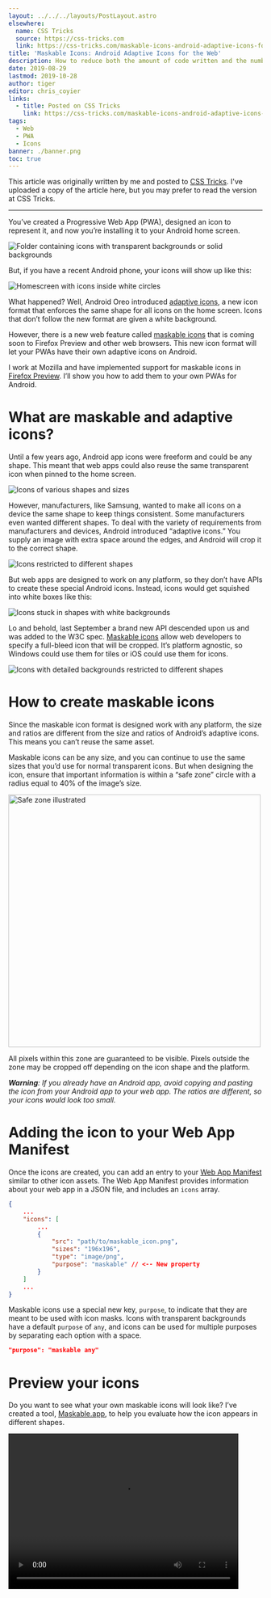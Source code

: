 ```yaml
---
layout: ../../../layouts/PostLayout.astro
elsewhere:
  name: CSS Tricks
  source: https://css-tricks.com
  link: https://css-tricks.com/maskable-icons-android-adaptive-icons-for-your-pwa/
title: 'Maskable Icons: Android Adaptive Icons for the Web'
description: How to reduce both the amount of code written and the number of listeners needed for JavaScript event handlers.
date: 2019-08-29
lastmod: 2019-10-28
author: tiger
editor: chris_coyier
links:
  - title: Posted on CSS Tricks
    link: https://css-tricks.com/maskable-icons-android-adaptive-icons-for-your-pwa/
tags:
  - Web
  - PWA
  - Icons
banner: ./banner.png
toc: true
---
```



This article was originally written by me and posted to [CSS Tricks](https://css-tricks.com/maskable-icons-android-adaptive-icons-for-your-pwa/). I've uploaded a copy of the article here, but you may prefer to read the version at CSS Tricks.

---

You’ve created a Progressive Web App (<abbr>PWA</abbr>), designed an icon to represent it, and now you’re installing it to your Android home screen.

![Folder containing icons with transparent backgrounds or solid backgrounds](/posts/maskable-icons/folder.png)

But, if you have a recent Android phone, your icons will show up like this:

![Homescreen with icons inside white circles](/posts/maskable-icons/launcher_screenshot.png)

What happened? Well, Android Oreo introduced [adaptive icons](https://developer.android.com/guide/practices/ui_guidelines/icon_design_adaptive), a new icon format that enforces the same shape for all icons on the home screen. Icons that don’t follow the new format are given a white background.

However, there is a new web feature called [maskable icons](https://www.w3.org/TR/appmanifest/#icon-masks) that is coming soon to Firefox Preview and other web browsers. This new icon format will let your <abbr>PWA</abbr>s have their own adaptive icons on Android.

I work at Mozilla and have implemented support for maskable icons in [Firefox Preview](https://blog.mozilla.org/futurereleases/2019/06/27/reinventing-firefox-for-android-a-preview/). I’ll show you how to add them to your own PWAs for Android.

# What are maskable and adaptive icons?

Until a few years ago, Android app icons were freeform and could be any shape. This meant that web apps could also reuse the same transparent icon when pinned to the home screen.

![Icons of various shapes and sizes](/posts/maskable-icons/freeform.png)

However, manufacturers, like Samsung, wanted to make all icons on a device the same shape to keep things consistent. Some manufacturers even wanted different shapes. To deal with the variety of requirements from manufacturers and devices, Android introduced “adaptive icons.” You supply an image with extra space around the edges, and Android will crop it to the correct shape.

![Icons restricted to different shapes](/posts/maskable-icons/manufactuers.png)

But web apps are designed to work on any platform, so they don’t have APIs to create these special Android icons. Instead, icons would get squished into white boxes like this:

![Icons stuck in shapes with white backgrounds](/posts/maskable-icons/white_bg.png)

Lo and behold, last September a brand new API descended upon us and was added to the W3C spec. [Maskable icons](https://www.w3.org/TR/appmanifest/#icon-masks) allow web developers to specify a full-bleed icon that will be cropped. It’s platform agnostic, so Windows could use them for tiles or iOS could use them for icons.

![Icons with detailed backgrounds restricted to different shapes](/posts/maskable-icons/masked.png)

# How to create maskable icons

Since the maskable icon format is designed work with any platform, the size and ratios are different from the size and ratios of Android’s adaptive icons. This means you can’t reuse the same asset.

Maskable icons can be any size, and you can continue to use the same sizes that you’d use for normal transparent icons. But when designing the icon, ensure that important information is within a “safe zone” circle with a radius equal to 40% of the image’s size.

<img
  loading="lazy"
  src="safe_zone.png"
  alt="Safe zone illustrated"
  width="500"
  height="500"
/>

All pixels within this zone are guaranteed to be visible. Pixels outside the zone may be cropped off depending on the icon shape and the platform.

_**Warning**: If you already have an Android app, avoid copying and pasting the icon from your Android app to your web app. The ratios are different, so your icons would look too small._

# Adding the icon to your Web App Manifest

Once the icons are created, you can add an entry to your [Web App Manifest](https://developer.mozilla.org/en-US/docs/Web/Manifest) similar to other icon assets. The Web App Manifest provides information about your web app in a JSON file, and includes an `icons` array.

```json {hl_lines=[9]}
{
    ...
    "icons": [
        ...
        {
            "src": "path/to/maskable_icon.png",
            "sizes": "196x196",
            "type": "image/png",
            "purpose": "maskable" // <-- New property
        }
    ]
    ...
}
```

Maskable icons use a special new key, `purpose`, to indicate that they are meant to be used with icon masks. Icons with transparent backgrounds have a default `purpose` of `any`, and icons can be used for multiple purposes by separating each option with a space.

```json
"purpose": "maskable any"
```

# Preview your icons

Do you want to see what your own maskable icons will look like? I’ve created a tool, [Maskable.app](https://maskable.app), to help you evaluate how the icon appears in different shapes.

<Video src="maskable_app.*" ext=".webm,.m4v" width="456" height="308" />

The app lets you preview your icon in various shapes that can be found on Android devices. I hope this tool helps you create unique icons for your Progressive Web Apps.

[Use it online](https://maskable.app) or checkout the source on GitHub:

<GitHub repo="NotWoods/maskable" />

Once you’re satisfied with the results, you can start testing your app with Mozilla’s [Reference Browser](https://github.com/mozilla-mobile/reference-browser). This special browser is a [testing ground](https://discourse.mozilla.org/t/calling-all-test-pilots-reference-browser-ready-for-testing/35433) for features before they reach Firefox Preview, and you can use it to check out how your <abbr>PWA</abbr> looks. Chrome is [working on maskable icon support](https://bugs.chromium.org/p/chromium/issues/detail?id=977173) too.

Tools like [PWACompat](https://github.com/GoogleChromeLabs/pwacompat) also have support for maskable icons. You can automatically generate icons for iOS and other devices based on your new maskable icons!

# Time to build your own icons

If you want to more control over how your <abbr>PWA</abbr> icons are displayed on Android, maskable icons is the way to go. With maskable icons you can customize how your icon is displayed from edge-to-edge. Hopefully this article can get you started on creating your first maskable icon.

---

### Icon Credits

- [https://notwoods.<wbr/>github.io/<wbr/>color-breakdown/](https://notwoods.github.io/color-breakdown/)
- [https://notwoods.<wbr/>github.io/<wbr/>insightful-energy/](https://notwoods.github.io/insightful-energy/)
- https://proxx.app/
- [https://jakearchibald.<wbr/>github.io/<wbr/>svgomg/](https://jakearchibald.github.io/svgomg/)
